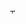 <span style="position:relative; top: -2px;">[[File:Open Access logo PLoS transparent.svg|9px|link=开放获取|alt=开放获取|开放获取文献，可免费阅读]]</span><noinclude>{{documentation}}</noinclude>